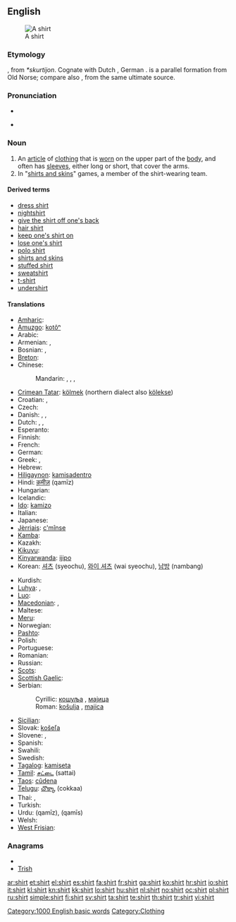{{wikipedia}}
==English==
[[Image:Shirt.jpg|thumb|A shirt]]

===Etymology===
{{etyl|ang}} {{term|scyrte|lang=ang}}, from {{etyl|gem}} ''*skurtijon''.  Cognate with Dutch {{term|schort|lang=nl}}, German {{term|Schürze||apron|lang=de}}.  {{term|skirt|Skirt|lang=en}} is a parallel formation from Old Norse; compare also {{term|short|lang=en}}, from the same ultimate source.

===Pronunciation===
* {{audio|en-us-shirt.ogg|Audio (US)}}
* {{audio|En-uk-shirt.ogg|Audio (UK)}}
*: {{rhymes|ɜː(r)t}}

===Noun===
{{en-noun}}

# An [[article]] of [[clothing]] that is [[wear|worn]] on the upper part of the [[body]], and often has [[sleeve]]s, either long or short, that cover the arms.
# In "[[shirts and skins]]" games, a member of the shirt-wearing team.

====Derived terms====
* [[dress shirt]]
* [[nightshirt]]
* [[give the shirt off one's back]]
* [[hair shirt]]
* [[keep one's shirt on]]
* [[lose one's shirt]]
* [[polo shirt]]
* [[shirts and skins]]
* [[stuffed shirt]]
* [[sweatshirt]]
* [[t-shirt]]
* [[undershirt]]

====Translations====
{{trans-top|article of clothing}}
* [[Amharic]]: {{tø|am|ሸሚዝ|tr=šämiz|sc=Ethi}}
* [[Amuzgo]]: [[kotôⁿ]]
* Arabic: {{t-|ar|قميص|m|tr=qamiiS}}
* Armenian: {{t-|hy|վերնաշապիկ|tr=vernašapik}},  {{t-|hy|շապիկ|tr=šapik}}
* Bosnian: {{t-|bs|košulja|f}}, {{t-|bs|majica|f}}
* [[Breton]]: {{t|br|roched|f|xs=Breton}}
* Chinese:
*: Mandarin: {{t-|cmn|襯衫|sc=Hani}},  {{t-|cmn|衬衫|tr=chènshān|sc=Hani}},  {{t-|cmn|襯衣|sc=Hani}},  {{t-|cmn|衬衣|tr=chènyī|sc=Hani}}
* [[Crimean Tatar]]: [[kölmek]] (northern dialect also [[kölekse]])
* Croatian: {{t-|hr|košulja|f}}, {{t+|hr|majica|f}}
* Czech: {{t+|cs|košile|f}}
* Danish: {{t-|da|bluse|c}}, {{t-|da|skjorte|c}}, {{t-|da|trøje|c}}
* Dutch: {{t+|nl|hemd|n}}, {{t+|nl|overhemd|n}}, {{t+|nl|shirt}}
* Esperanto: {{t-|eo|ĉemizo|xs=Esperanto}}
* Finnish: {{t+|fi|paita}}
* French: {{t+|fr|chemise|f}}
* German: {{t+|de|Hemd|n}}
* Greek: {{t+|el|πουκάμισο|n|tr=poukámiso}}, {{t+|el|υποκάμισο|n|tr=ypokámiso}}
* Hebrew: {{t-|he|חולצה|f|tr=khultza}}
* [[Hiligaynon]]: [[kamisadentro]]
* Hindi: [[क़मीज़]] (qamīz) {{f}}
* Hungarian: {{t+|hu|ing}}
* Icelandic: {{t+|is|skyrta|f}}
* [[Ido]]: [[kamizo]]
* Italian: {{t+|it|camicia|f}}
* Japanese: {{t-|ja|シャツ|tr=shatsu}}
* [[Jèrriais]]: [[c'mînse]] {{f}}
* [[Kamba]]: {{tø|kam|shati}}
* Kazakh: {{t|kk|жейде |tr=jeyde|sc=Cyrl|xs=Kazakh}}
* [[Kikuyu]]: {{tø|ki|sati}}
* [[Kinyarwanda]]: [[ijipo]]
* Korean: [[셔츠]] (syeochu), [[와이 셔츠]] (wai syeochu), [[남방]] (nambang)
{{trans-mid}}
* Kurdish: {{ku-Arab|[[کراس]]}}
* [[Luhya]]: {{tø|luy|lishati}},  {{tø|luy|lishati}}
* [[Luo]]: {{tø|luo|shat}}
* [[Macedonian]]: {{t|mk|кошула|f|tr=kóšula}},  {{t|mk|маица|f|tr=máica}}
* Maltese: {{t|mt|qmis|f|xs=Maltese}}
* [[Meru]]: {{tø|mer|shati}}
* Norwegian: {{t-|no|skjorte|m+f}}
* [[Pashto]]: {{t-|ps|خت|m|tr=xət|sc=ps-Arab|xs=Pashto}}
* Polish: {{t+|pl|koszula|f}}
* Portuguese: {{t+|pt|camisa|f}}
* Romanian: {{t+|ro|cămaşă|f}}
* Russian: {{t+|ru|рубашка|f|tr=rubáška}}
* [[Scots]]: {{t|sco|sark}}
* [[Scottish Gaelic]]: {{t|gd|lèine}} {{f}}
* Serbian:
*: Cyrillic: [[кошуља#Serbian|кошуља]] {{f}}, [[мајица#Serbian|мајица]] {{f}}
*: Roman: [[košulja#Serbian|košulja]] {{f}}, [[majica#Serbian|majica]] {{f}}
* [[Sicilian]]: {{t+|scn|cammisa|f|xs=Sicilian}}
* Slovak: [[košeľa]] {{f}}
* Slovene: {{t+|sl|srajca|f}}, {{t-|sl|majica|f}}
* Spanish: {{t+|es|camisa|f}}
* Swahili: {{t+|sw|shati|xs=Swahili}}
* Swedish: {{t+|sv|skjorta|c}}
* [[Tagalog]]: [[kamiseta]]
* [[Tamil]]: [[சட்டை]] (sattai)
* [[Taos]]: [[cûdena]]
* [[Telugu]]: [[చొక్కా]] (cokkaa)
* Thai: {{t|th|เสื้อเชิ้ต|tr=sêua chért}},  {{t|th|เสื้อ|tr=sêua}}
* Turkish: {{t+|tr|gömlek}}
* Urdu: {{ur-Arab|[[قمیض]]}} (qamīz), {{ur-Arab|[[قمیص]]}} (qamīs)
* Welsh: {{t|cy|crys|m|xs=Welsh}}
* [[West Frisian]]: {{t-|fy|himd|xs=West Frisian}}
{{trans-bottom}}

===Anagrams===
* {{alphagram|hirst}}
* [[Trish#English|Trish]]

[[Category:1000 English basic words]]
[[Category:Clothing]]

[[ar:shirt]]
[[et:shirt]]
[[el:shirt]]
[[es:shirt]]
[[fa:shirt]]
[[fr:shirt]]
[[ga:shirt]]
[[ko:shirt]]
[[hr:shirt]]
[[io:shirt]]
[[it:shirt]]
[[kl:shirt]]
[[kn:shirt]]
[[kk:shirt]]
[[lo:shirt]]
[[hu:shirt]]
[[nl:shirt]]
[[no:shirt]]
[[oc:shirt]]
[[pl:shirt]]
[[ru:shirt]]
[[simple:shirt]]
[[fi:shirt]]
[[sv:shirt]]
[[ta:shirt]]
[[te:shirt]]
[[th:shirt]]
[[tr:shirt]]
[[vi:shirt]]